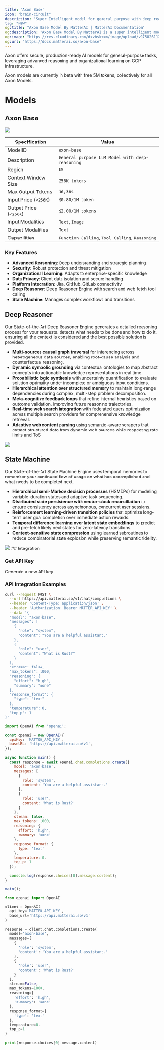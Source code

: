 ```yaml
---
title: 'Axon Base'
icon: "brain-circuit"
description: 'Super Intelligent model for general purpose with deep reasoning'
tag: "NEW"
og:title: "Axon Base Model By MatterAI | MatterAI Documentation"
og:description: "Axon Base Model By MatterAI is a super intelligent model for general purpose with deep reasoning"
og:image: "https://res.cloudinary.com/dxvbskvxm/image/upload/v1758261129/axon-base_auegfz.png"
og:url: "https://docs.matterai.so/axon-base"
---
```

Axon offers secure, production-ready AI models for general-purpose tasks, leveraging advanced reasoning and organizational learning on GCP infrastructure.

<Tip>
Axon models are currently in beta with free 5M tokens, collectively for all Axon Models.
</Tip>

# Models

## Axon Base

<Frame>
  <img src="/images/axon/axon-base.png" className="block" />
</Frame>

| Specification | Value |
|---------------|-------|
| ModelID | `axon-base` |
| Description | `General purpose LLM Model with deep-reasoning` |
| Region | `US` |
| Context Window Size | `256K tokens` |
| Max Output Tokens | `16,384` |
| Input Price (`<256K`) | `$0.80/1M token` |
| Output Price (`<256K`) | `$2.00/1M tokens` |
| Input Modalities | `Text`, `Image` |
| Output Modalities | `Text` |
| Capabilities | `Function Calling`, `Tool Calling`, `Reasoning` |

### Key Features

- **Advanced Reasoning**: Deep understanding and strategic planning
- **Security**: Robust protection and threat mitigation
- **Organizational Learning**: Adapts to enterprise-specific knowledge
- **Data Privacy**: Client data isolation and secure handling
- **Platform Integration**: Jira, GitHub, GitLab connectivity
- **Deep Reasoner**: Deep Reasoner Engine with search and web fetch tool calling
- **State Machine**: Manages complex workflows and transitions

## Deep Reasoner
Our State-of-the-Art Deep Reasoner Engine generates a detailed reasoning process for your requests, detects what needs to be done and how to do it, ensuring all the context is considered and the best possible solution is provided.

- **Multi-sources causal graph traversal** for inferencing across heterogeneous data sources, enabling root-cause analysis and counterfactual reasoning.
- **Dynamic symbolic grounding** via contextual ontologies to map abstract concepts into actionable knowledge representations in real time.
- **Probabilistic logic synthesis** with uncertainty quantification to evaluate solution optimality under incomplete or ambiguous input conditions.
- **Hierarchical attention over structured memory** to maintain long-range dependencies during complex, multi-step problem decomposition.
- **Meta-cognitive feedback loops** that refine internal heuristics based on outcome validation, improving future reasoning trajectories.
- **Real-time web search integration** with federated query optimization across multiple search providers for comprehensive knowledge retrieval.
- **Adaptive web content parsing** using semantic-aware scrapers that extract structured data from dynamic web sources while respecting rate limits and ToS.

<Frame>
  <img src="/images/axon/axon-deep-reasoner.png" className="block" />
</Frame>

## State Machine
Our State-of-the-Art State Machine Engine uses temporal memories to remember your continued flow of usage on what has accomplished and what needs to be completed next.

- **Hierarchical semi-Markov decision processes** (HSMDPs) for modeling variable-duration states and adaptive task sequencing.
- **Distributed state persistence with vector-clock reconciliation** to ensure consistency across asynchronous, concurrent user sessions.
- **Reinforcement learning-driven transition policies** that optimize long-term user goal completion over immediate action rewards.
- **Temporal difference learning over latent state embeddings** to predict and pre-fetch likely next states for zero-latency transitions.
- **Context-sensitive state compression** using learned subroutines to reduce combinatorial state explosion while preserving semantic fidelity.

<Frame>
  <img src="/images/axon/axon-state-machine.png" className="block" />
</Frame>
## Integration

### Get API Key

<CardGroup cols={2}>
  <Card
  title="Get API Key"
  icon="key"
  href="/management/api-keys">
  Generate a new API key
  </Card>
</CardGroup>

### API Integration Examples

<CodeGroup>

```bash cURL
curl --request POST \
  --url https://api.matterai.so/v1/chat/completions \
  --header 'Content-Type: application/json' \
  --header 'Authorization: Bearer MATTER_API_KEY' \
  --data '{
  "model": "axon-base",
  "messages": [
    {
      "role": "system",
      "content": "You are a helpful assistant."
    },
    {
      "role": "user",
      "content": "What is Rust?"
    }
  ],
  "stream": false,
  "max_tokens": 1000,
  "reasoning": {
    "effort": "high",
    "summary": "none"
  },
  "response_format": {
    "type": "text"
  },
  "temperature": 0,
  "top_p": 1
}'
```

```javascript OpenAI NodeJS SDK
import OpenAI from 'openai';

const openai = new OpenAI({
  apiKey: 'MATTER_API_KEY',
  baseURL: 'https://api.matterai.so/v1',
});

async function main() {
  const response = await openai.chat.completions.create({
    model: 'axon-base',
    messages: [
      {
        role: 'system',
        content: 'You are a helpful assistant.'
      },
      {
        role: 'user',
        content: 'What is Rust?'
      }
    ],
    stream: false,
    max_tokens: 1000,
    reasoning: {
      effort: 'high',
      summary: 'none'
    },
    response_format: {
      type: 'text'
    },
    temperature: 0,
    top_p: 1
  });

  console.log(response.choices[0].message.content);
}

main();
```

```python OpenAI Python SDK
from openai import OpenAI

client = OpenAI(
  api_key='MATTER_API_KEY',
  base_url='https://api.matterai.so/v1'
)

response = client.chat.completions.create(
  model='axon-base',
  messages=[
    {
      'role': 'system',
      'content': 'You are a helpful assistant.'
    },
    {
      'role': 'user',
      'content': 'What is Rust?'
    }
  ],
  stream=False,
  max_tokens=1000,
  reasoning={
    'effort': 'high',
    'summary': 'none'
  },
  response_format={
    'type': 'text'
  },
  temperature=0,
  top_p=1
)

print(response.choices[0].message.content)
```

</CodeGroup>
